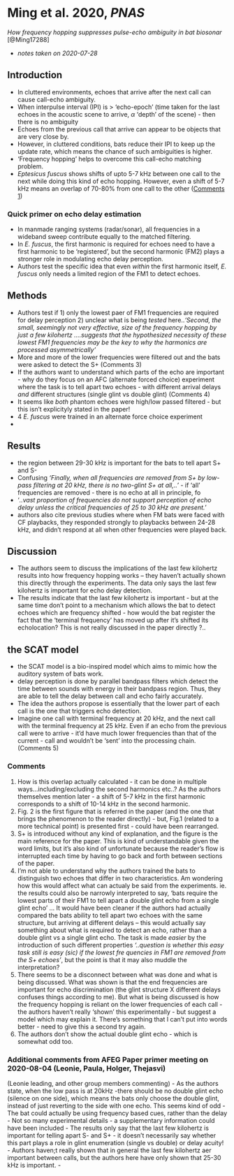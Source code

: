 # Ming et al. 2020, *PNAS* 

\chaptermark{Modelling frequency hopping in echolocation}

*How frequency hopping suppresses pulse-echo ambiguity in bat biosonar* [@Ming17288]

- *notes taken on 2020-07-28*

## Introduction

- In cluttered environments, echoes that arrive after the next call can cause call-echo ambiguity. 
- When interpulse interval (IPI) is > 'echo-epoch' (time taken for the last echoes in the acoustic scene to arrive, $\alpha$ 'depth' of the scene) - then there is no ambiguity
- Echoes from the previous call that arrive can appear to be objects that are very close by.
- However, in cluttered conditions, bats reduce their IPI to keep up the update rate, which means the chance of such ambiguities is higher. 
- 'Frequency hopping' helps to overcome this call-echo matching problem. 
- *Eptesicus fuscus* shows shifts of upto 5-7 kHz between one call to the next while doing this kind of echo hopping. However, even a shift of 5-7 kHz means an overlap of 70-80% from one call to the other ([Comments 1](#com_ming))

### Quick primer on echo delay estimation

- In manmade ranging systems (radar/sonar), all frequencies in a wideband sweep contribute equally to the matched filtering. 
- In *E. fuscus*, the first harmonic is required for echoes need to have a first harmonic to be 'registered', but the second harmonic (FM2) plays a stronger role in modulating echo delay perception. 
- Authors test the specific idea that even *within* the first harmonic itself, *E. fuscus* only needs a limited region of the FM1 to detect echoes. 

## Methods

- Authors test if 1) only the lowest paer of FM1 frequencies are required for delay perception 2) unclear what is being *tested* here..*'Second, the small, seemingly not very effective, size of the frequency hopping by just a few kilohertz ....suggests that the hypothesized necessity of these lowest FM1 frequencies may be the key to why the harmonics are processed asymmetrically'* 
- More and more of the lower frequencies were filtered out and the bats were asked to detect the S+ ([Comments 3]{#com_ming})
- If the authors want to understand which parts of the echo are important - why do they focus on an AFC (alternate forced choice) experiment where the task is to tell apart two echoes - with different arrival delays *and* different structures (single glint vs double glint) ([Comments 4]{#com_ming})
- It seems like *both* phantom echoes were high/low passed filtered - but this isn't explicityly stated in the paper!
- 4 *E. fuscus* were trained in an alternate force choice experiment
- 


## Results

- the region between 29-30 kHz is important for the bats to tell apart S+ and S-
- Confusing *'Finally, when all frequencies are removed from S+ by low-pass filtering at 20 kHz, there is no two-glint S+ at all,..'* - if 'all' frequencies are removed - there is no echo at all in principle, fo
- '*..vast proportion of frequencies do not support perception of echo delay unless the critical frequencies of 25 to 30 kHz are present.*'
- authors also cite previous studies where when FM bats were faced with CF playbacks, they responded strongly to playbacks between 24-28 kHz, and didn't respond at all when other frequencies were played back. 


## Discussion 

- The authors seem to discuss the implications of the last few kilohertz results into how frequency hopping works -- they haven't actually shown this directly through the experiments. The data only says the last few kilohertz is important for echo delay detection. 
- The results indicate that the last few kilohertz is important - but at the same time don't point to a mechanism which allows the bat to detect echoes which are frequency shifted - how would the bat register the fact that the 'terminal frequency' has moved up after it's shifted its echolocation? This is not really discussed in the paper directly ?..


## the SCAT model 

- the SCAT model is a bio-inspired model which aims to mimic how the auditory system of bats work. 
- delay perception is done by parallel bandpass filters which detect the time between sounds with energy in their bandpass region. Thus, they are able to tell the delay between call and echo fairly accurately. 
- The idea the authors propose is essentially that the lower part of each call is the one that triggers echo detection. 
- Imagine one call with terminal frequency at 20 kHz, and the next call with the terminal frequency at 25 kHz. Even if an echo from the previous call were to arrive - it'd have much lower frequencies than that of the current - call and wouldn't be 'sent' into the processing chain. ([Comments 5]{#com_ming})



### Comments {#com_ming}

1. How is this overlap actually calculated - it can be done in multiple ways...including/excluding the second harmonics etc..? As the authors themselves mention later - a shift of 5-7 kHz in the first harmonic corresponds to a shift of 10-14 kHz in the second harmonic. 
2. Fig. 2 is the first figure that is referred in the paper (and the one that brings the phenomenon to the reader directly) - but, Fig.1 (related to a more technical point) is presented first - could have been rearranged. 
3. S+ is introduced without any kind of explanation, and the figure is the main reference for the paper. This is kind of understandable given the word limits, but it's also kind of unfortunate because the reader's flow is interrupted each time by having to go back and forth between sections of the paper. 
4. I'm  not able to understand why the authors trained the bats to distinguish two echoes that differ in two characteristics. Am wondering how this would affect what can actualy be said from the experiments. ie. the results could also be narrowly interpreted to say, 'bats require the lowest parts of their FM1 to tell apart a double glint echo from a single glint echo' ... It would have been cleaner if the authors had actually compared the bats ability to tell apart two echoes with the same structure, but arriving at different delays -- this would actually say something about what is required to detect an echo, rather than a double glint vs a single glint echo. The task is made *easier* by the introduction of such different properties *'..question is whether this easy task still is easy (sic) if the lowest fre quencies in FM1 are removed from the S+ echoes'*, but the point is that it may also muddle the interpretation? 
5. There seems to be a disconnect between what was done and what is being discussed. What was shown is that the end frequencies are important for echo discrimination (the glint structure X different delays confuses things according to me). But what is being discussed is how the frequency hopping is reliant on the lower frequencies of each call - the authors haven't really 'shown' this experimentally - but suggest a model which may explain it. There's something that I can't put into words better - need to give this a second try again. 
6. The authors don't show the actual double glint echo - which is somewhat odd too. 

### Additional comments from AFEG Paper primer meeting on 2020-08-04 (Leonie, Paula, Holger, Thejasvi)
(Leonie leading, and other group members commenting)
- As the authors state, when the low pass is at 20kHz -there should be no 
double glint echo (silence on one side), which means the bats only choose the double glint,
instead of just reverting to the side with one echo. This seems kind of odd 
- The bat could actually be using frequency based cues, rather than 
the delay
- Not so many experimental details - a supplementary information could have been included 
- The results only say that the last few kilohertz is important for telling apart S- and S+ - it doesn't necessarily
say whether this part plays a role in glint enumeration (single vs double) or delay acuity!
- Authors haven;t really shown that in general the last few kilohertz aer important between calls, but the authors here have only shown that 
25-30 kHz is important. 
- 





